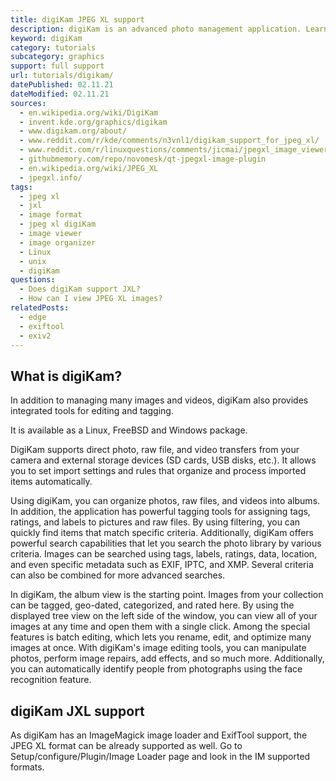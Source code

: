 ```yaml
---
title: digiKam JPEG XL support
description: digiKam is an advanced photo management application. Learn how to use JXL images within Geeqie.
keyword: digiKam
category: tutorials
subcategory: graphics
support: full support
url: tutorials/digikam/
datePublished: 02.11.21
dateModified: 02.11.21
sources:
  - en.wikipedia.org/wiki/DigiKam
  - invent.kde.org/graphics/digikam
  - www.digikam.org/about/
  - www.reddit.com/r/kde/comments/n3vnl1/digikam_support_for_jpeg_xl/
  - www.reddit.com/r/linuxquestions/comments/jicmai/jpegxl_image_viewer/
  - githubmemory.com/repo/novomesk/qt-jpegxl-image-plugin
  - en.wikipedia.org/wiki/JPEG_XL
  - jpegxl.info/
tags:
  - jpeg xl
  - jxl
  - image format
  - jpeg xl digiKam
  - image viewer
  - image organizer
  - Linux
  - unix
  - digiKam
questions:
  - Does digiKam support JXL?
  - How can I view JPEG XL images?
relatedPosts:
  - edge
  - exiftool
  - exiv2
---
```


## What is digiKam?

In addition to managing many images and videos, digiKam also provides integrated tools for editing and tagging.

It is available as a Linux, FreeBSD and Windows package.

DigiKam supports direct photo, raw file, and video transfers from your camera and external storage devices (SD cards, USB disks, etc.). It allows you to set import settings and rules that organize and process imported items automatically.

Using digiKam, you can organize photos, raw files, and videos into albums. In addition, the application has powerful tagging tools for assigning tags, ratings, and labels to pictures and raw files. By using filtering, you can quickly find items that match specific criteria. Additionally, digiKam offers powerful search capabilities that let you search the photo library by various criteria. Images can be searched using tags, labels, ratings, data, location, and even specific metadata such as EXIF, IPTC, and XMP. Several criteria can also be combined for more advanced searches.

In digiKam, the album view is the starting point. Images from your collection can be tagged, geo-dated, categorized, and rated here. By using the displayed tree view on the left side of the window, you can view all of your images at any time and open them with a single click. Among the special features is batch editing, which lets you rename, edit, and optimize many images at once. With digiKam's image editing tools, you can manipulate photos, perform image repairs, add effects, and so much more. Additionally, you can automatically identify people from photographs using the face recognition feature.

## digiKam JXL support

As digiKam has an ImageMagick image loader and ExifTool support, the JPEG XL format can be already supported as well.
Go to Setup/configure/Plugin/Image Loader page and look in the IM supported formats.
